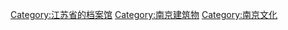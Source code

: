 [[Category:江苏省的档案馆|Category:江苏省的档案馆]]
[[Category:南京建筑物|Category:南京建筑物]]
[[Category:南京文化|Category:南京文化]]